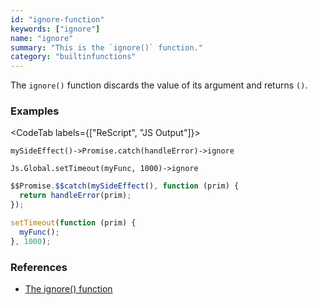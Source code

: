 ```yaml
---
id: "ignore-function"
keywords: ["ignore"]
name: "ignore"
summary: "This is the `ignore()` function."
category: "builtinfunctions"
---
```


The `ignore()` function discards the value of its argument and returns `()`.

### Examples

<CodeTab labels={["ReScript", "JS Output"]}>

```res
mySideEffect()->Promise.catch(handleError)->ignore

Js.Global.setTimeout(myFunc, 1000)->ignore
```

```js
$$Promise.$$catch(mySideEffect(), function (prim) {
  return handleError(prim);
});

setTimeout(function (prim) {
  myFunc();
}, 1000);
```

</CodeTab>

### References

* [The ignore() function](/docs/manual/latest/function#the-ignore-function)
